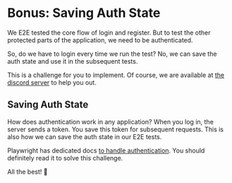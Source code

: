 
# Bonus: Saving Auth State

We E2E tested the core flow of login and register. But to test the other protected parts of the application, we need to be authenticated.

So, do we have to login every time we run the test? No, we can save the auth state and use it in the subsequent tests.

This is a challenge for you to implement. Of course, we are available at [the discord server](https://discord.gg/DWAVqksVtx) to help you out.

## Saving Auth State

How does authentication work in any application? When you log in, the server sends a token. You save this token for subsequent requests. This is also how we can save the auth state in our E2E tests.

Playwright has dedicated docs [to handle authentication](https://playwright.dev/docs/auth). You should definitely read it to solve this challenge.

All the best! 🚀
